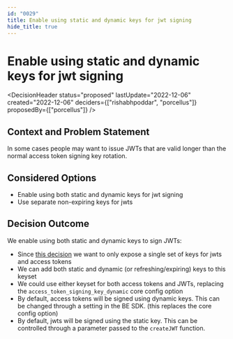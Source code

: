 ```yaml
---
id: "0029"
title: Enable using static and dynamic keys for jwt signing
hide_title: true
---
```



# Enable using static and dynamic keys for jwt signing

<DecisionHeader status="proposed" lastUpdate="2022-12-06" created="2022-12-06" deciders={["rishabhpoddar", "porcellus"]} proposedBy={["porcellus"]} />

## Context and Problem Statement

In some cases people may want to issue JWTs that are valid longer than the normal access token signing key rotation.

## Considered Options

* Enable using both static and dynamic keys for jwt signing
* Use separate non-expiring keys for jwts

## Decision Outcome

We enable using both static and dynamic keys to sign JWTs:
- Since [this decision](./0025) we want to only expose a single set of keys for jwts and access tokens
- We can add both static and dynamic (or refreshing/expiring) keys to this keyset
- We could use either keyset for both access tokens and JWTs, replacing the `access_token_signing_key_dynamic` core config option
- By default, access tokens will be signed using dynamic keys. This can be changed through a setting in the BE SDK. (this replaces the core config option)
- By default, jwts will be signed using the static key. This can be controlled through a parameter passed to the `createJWT` function.
